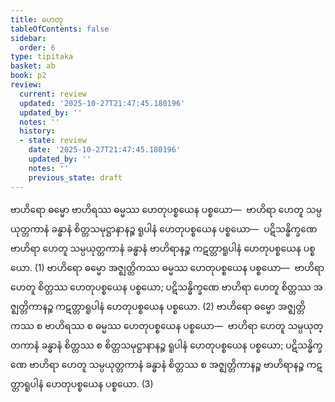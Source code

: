 ```yaml
---
title: ဟေတု
tableOfContents: false
sidebar:
  order: 6
type: tipitaka
basket: ab
book: p2
review:
  current: review
  updated: '2025-10-27T21:47:45.180196'
  updated_by: ''
  notes: ''
  history:
  - state: review
    date: '2025-10-27T21:47:45.180196'
    updated_by: ''
    notes: ''
    previous_state: draft
---
```



<ReviewStatus review={frontmatter.review} showDetails={true} />

<HypothesisAnnotation frontmatter={frontmatter} />

<DynamicBreadcrumb />

<Division number="340" book="p2" e="ch" v="38" p="184">

<Paragraph number="3154" book="p2">
ဗာဟိရော ဓမ္မော ဗာဟိရဿ ဓမ္မဿ ဟေတုပစ္စယေန ပစ္စယော—  ဗာဟိရာ ဟေတူ သမ္ပယုတ္တကာနံ ခန္ဓာနံ စိတ္တသမုဋ္ဌာနာနဉ္စ ရူပါနံ ဟေတုပစ္စယေန ပစ္စယော—  ပဋိသန္ဓိက္ခဏေ ဗာဟိရာ ဟေတူ သမ္ပယုတ္တကာနံ ခန္ဓာနံ ဗာဟိရာနဉ္စ ကဋတ္တာရူပါနံ ဟေတုပစ္စယေန ပစ္စယော. (1)
</Paragraph>

<Paragraph number="3155" book="p2">
ဗာဟိရော ဓမ္မော အဇ္ဈတ္တိကဿ ဓမ္မဿ ဟေတုပစ္စယေန ပစ္စယော—  ဗာဟိရာ ဟေတူ စိတ္တဿ ဟေတုပစ္စယေန ပစ္စယော; ပဋိသန္ဓိက္ခဏေ ဗာဟိရာ ဟေတူ စိတ္တဿ အဇ္ဈတ္တိကာနဉ္စ ကဋတ္တာရူပါနံ ဟေတုပစ္စယေန ပစ္စယော. (2)
</Paragraph>

<Paragraph number="3156" book="p2">
ဗာဟိရော ဓမ္မော အဇ္ဈတ္တိကဿ စ ဗာဟိရဿ စ ဓမ္မဿ ဟေတုပစ္စယေန ပစ္စယော—  ဗာဟိရာ ဟေတူ သမ္ပယုတ္တကာနံ ခန္ဓာနံ စိတ္တဿ စ စိတ္တသမုဋ္ဌာနာနဉ္စ ရူပါနံ ဟေတုပစ္စယေန ပစ္စယော; ပဋိသန္ဓိက္ခဏေ ဗာဟိရာ ဟေတူ သမ္ပယုတ္တကာနံ ခန္ဓာနံ စိတ္တဿ စ အဇ္ဈတ္တိကာနဉ္စ ဗာဟိရာနဉ္စ ကဋတ္တာရူပါနံ ဟေတုပစ္စယေန ပစ္စယော. (3)
</Paragraph>
</Division>